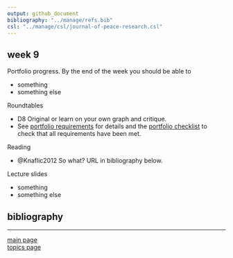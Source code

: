 ```yaml
---
output: github_document
bibliography: "../manage/refs.bib" 
csl: "../manage/csl/journal-of-peace-research.csl"
---
```


## week 9

Portfolio progress. By the end of the week you should be able to

- something  
- something else 



Roundtables

- D8 Original or learn on your own graph and critique. 
- See [portfolio requirements](folio-01_portfolio-requirements.md) for details  and the [portfolio checklist](folio-02_portfolio-checklist.pdf) to check that all requirements have been met. 



Reading 

- @Knaflic2012 So what? URL in bibliography below.




Lecture slides

- something  
- something else 












## bibliography 

<div id="refs"></div>
  
---

[main page](../README.md)<br>
[topics page](../README-by-topic.md)
